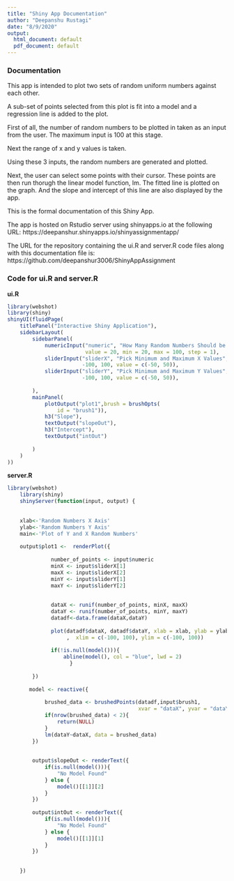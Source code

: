 ```yaml
---
title: "Shiny App Documentation"
author: "Deepanshu Rustagi"
date: "8/9/2020"
output:
  html_document: default
  pdf_document: default
---
```

### Documentation
This app is intended to plot two sets of random uniform numbers against each other.

A sub-set of points selected from this plot is fit into a model and a regression line is added to the plot.

First of all, the number of random numbers to be plotted in taken as an input from the user. The maximum input is 100 at this stage.

Next the range of x and y values is taken.

Using these 3 inputs, the random numbers are generated and plotted.

Next, the user can select some points with their cursor. These points are then run thorugh the linear model function, lm. The fitted line is plotted on the graph. And the slope and intercept of this line are also displayed by the app.

This is the formal documentation of this Shiny App.

The app is hosted on Rstudio server using shinyapps.io at the following URL: https://deepanshur.shinyapps.io/shinyassignmentapp/

The URL for the repository containing the ui.R and server.R code files along with this documentation file is: https://github.com/deepanshur3006/ShinyAppAssignment

### Code for ui.R and server.R

**ui.R**
```r
library(webshot)
library(shiny)
shinyUI(fluidPage(
    titlePanel("Interactive Shiny Application"),
    sidebarLayout(
        sidebarPanel(
            numericInput("numeric", "How Many Random Numbers Should be Plotted? (Max 100)", 
                         value = 20, min = 20, max = 100, step = 1),
            sliderInput("sliderX", "Pick Minimum and Maximum X Values",
                        -100, 100, value = c(-50, 50)),
            sliderInput("sliderY", "Pick Minimum and Maximum Y Values",
                        -100, 100, value = c(-50, 50)),
           
        ),
        mainPanel(
            plotOutput("plot1",brush = brushOpts(
                id = "brush1")),
            h3("Slope"),
            textOutput("slopeOut"),
            h3("Intercept"),
            textOutput("intOut")
            
        )
    )
))
```
**server.R**
```r
library(webshot)
    library(shiny)
    shinyServer(function(input, output) {
        
   
    xlab<-'Random Numbers X Axis'
    ylab<-'Random Numbers Y Axis'
    main<-'Plot of Y and X Random Numbers'
        
    output$plot1 <-  renderPlot({
          
              number_of_points <- input$numeric
              minX <- input$sliderX[1]
              maxX <- input$sliderX[2]
              minY <- input$sliderY[1]
              maxY <- input$sliderY[2]
              
              
              dataX <- runif(number_of_points, minX, maxX)
              dataY <- runif(number_of_points, minY, maxY)
              datadf<-data.frame(dataX,dataY)
         
              plot(datadf$dataX, datadf$dataY, xlab = xlab, ylab = ylab, main = main
                   ,  xlim = c(-100, 100), ylim = c(-100, 100))
              
              if(!is.null(model())){
                  abline(model(), col = "blue", lwd = 2)
                    }
         
        })
        
       model <- reactive({
          
            brushed_data <- brushedPoints(datadf,input$brush1,
                                          xvar = "dataX", yvar = "dataY")
            if(nrow(brushed_data) < 2){
                return(NULL)
            }
            lm(dataY~dataX, data = brushed_data)
        })
       
        
        output$slopeOut <- renderText({
            if(is.null(model())){
                "No Model Found"
            } else {
                model()[[1]][2]
            }
        })
        
        output$intOut <- renderText({
            if(is.null(model())){
                "No Model Found"
            } else {
                model()[[1]][1]
            }
        })
        
        
    })
```

    